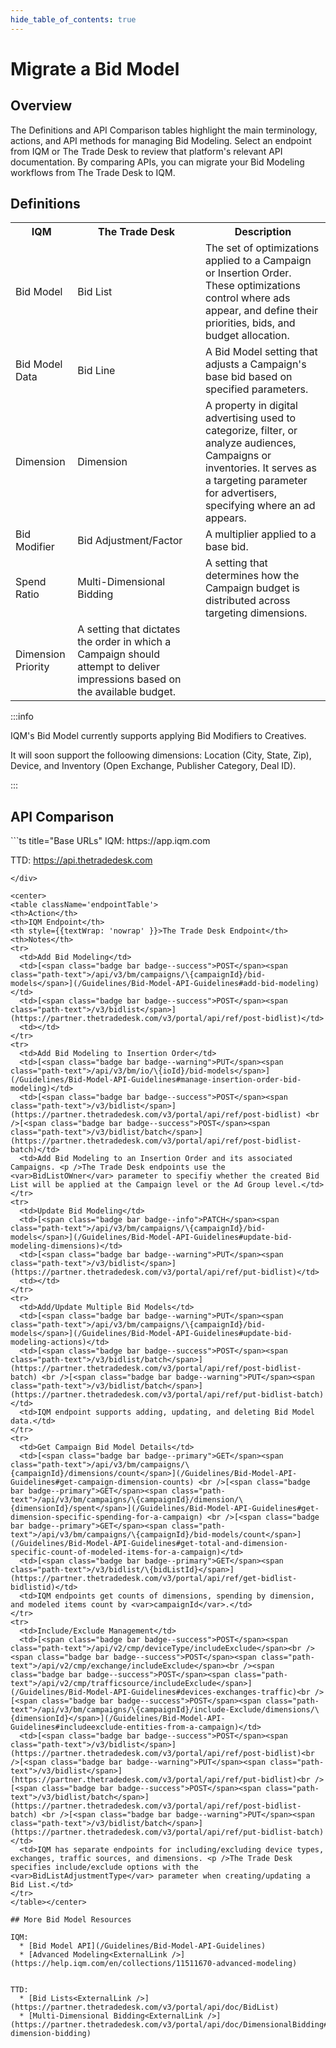 ```yaml
---
hide_table_of_contents: true
---
```



# Migrate a Bid Model

## Overview 

The Definitions and API Comparison tables highlight the main terminology, actions, and API methods for managing Bid Modeling. Select an endpoint from IQM or The Trade Desk to review that platform's relevant API documentation. By comparing APIs, you can migrate your Bid Modeling workflows from The Trade Desk to IQM.

## Definitions

<center>
<table className='platformTable'>
<th>IQM</th>
<th>The Trade Desk</th>
<th>Description</th>
<tr>
  <td>Bid Model</td>
  <td>Bid List</td>
  <td>The set of optimizations applied to a Campaign or Insertion Order. These optimizations control where ads appear, and define their priorities, bids, and budget allocation.</td>
</tr>
<tr>
  <td>Bid Model Data</td>
  <td>Bid Line</td>
  <td>A Bid Model setting that adjusts a Campaign's base bid based on specified parameters.</td>
</tr>
<tr>
  <td>Dimension</td>
  <td>Dimension</td>
  <td>A property in digital advertising used to categorize, filter, or analyze audiences, Campaigns or inventories. It serves as a targeting parameter for advertisers, specifying where an ad appears.</td>
</tr>
<tr>
  <td>Bid Modifier</td>
  <td>Bid Adjustment/Factor</td>
  <td>A multiplier applied to a base bid.</td>
</tr>
<tr>
  <td>Spend Ratio</td>
  <td rowSpan={2}>Multi-Dimensional Bidding</td>
  <td>A setting that determines how the Campaign budget is distributed across targeting dimensions.</td>
</tr>
<tr>
  <td>Dimension Priority</td>
  <td style={{ fontSize: '100%' }}>A setting that dictates the order in which a Campaign should attempt to deliver impressions based on the available budget.</td>
</tr>
</table></center>

<div style={{ maxWidth: "1000px" }}>
:::info

IQM's Bid Model currently supports applying Bid Modifiers to Creatives. 

It will soon support the folloowing dimensions: Location (City, State, Zip), Device, and Inventory (Open Exchange, Publisher Category, Deal ID).

:::
</div>

## API Comparison

<div class="smallTable">
```ts title="Base URLs"
  IQM: https://app.iqm.com
  
  TTD: https://api.thetradedesk.com
```
</div>

<center>
<table className='endpointTable'>
<th>Action</th>
<th>IQM Endpoint</th>
<th style={{textWrap: 'nowrap' }}>The Trade Desk Endpoint</th>
<th>Notes</th>
<tr>
  <td>Add Bid Modeling</td>
  <td>[<span class="badge bar badge--success">POST</span><span class="path-text">/api/v3/bm/campaigns/\{campaignId}/bid-models</span>](/Guidelines/Bid-Model-API-Guidelines#add-bid-modeling)</td>
  <td>[<span class="badge bar badge--success">POST</span><span class="path-text">/v3/bidlist</span>](https://partner.thetradedesk.com/v3/portal/api/ref/post-bidlist)</td>
  <td></td>
</tr>
<tr>
  <td>Add Bid Modeling to Insertion Order</td>
  <td>[<span class="badge bar badge--warning">PUT</span><span class="path-text">/api/v3/bm/io/\{ioId}/bid-models</span>](/Guidelines/Bid-Model-API-Guidelines#manage-insertion-order-bid-modeling)</td>
  <td>[<span class="badge bar badge--success">POST</span><span class="path-text">/v3/bidlist</span>](https://partner.thetradedesk.com/v3/portal/api/ref/post-bidlist) <br />[<span class="badge bar badge--success">POST</span><span class="path-text">/v3/bidlist/batch</span>](https://partner.thetradedesk.com/v3/portal/api/ref/post-bidlist-batch)</td>
  <td>Add Bid Modeling to an Insertion Order and its associated Campaigns. <p />The Trade Desk endpoints use the <var>BidListOWner</var> parameter to specifiy whether the created Bid List will be applied at the Campaign level or the Ad Group level.</td>
</tr>
<tr>
  <td>Update Bid Modeling</td>
  <td>[<span class="badge bar badge--info">PATCH</span><span class="path-text">/api/v3/bm/campaigns/\{campaignId}/bid-models</span>](/Guidelines/Bid-Model-API-Guidelines#update-bid-modeling-dimensions)</td>
  <td>[<span class="badge bar badge--warning">PUT</span><span class="path-text">/v3/bidlist</span>](https://partner.thetradedesk.com/v3/portal/api/ref/put-bidlist)</td>
  <td></td>
</tr>
<tr>
  <td>Add/Update Multiple Bid Models</td>
  <td>[<span class="badge bar badge--warning">PUT</span><span class="path-text">/api/v3/bm/campaigns/\{campaignId}/bid-models</span>](/Guidelines/Bid-Model-API-Guidelines#update-bid-modeling-actions)</td>
  <td>[<span class="badge bar badge--success">POST</span><span class="path-text">/v3/bidlist/batch</span>](https://partner.thetradedesk.com/v3/portal/api/ref/post-bidlist-batch) <br />[<span class="badge bar badge--warning">PUT</span><span class="path-text">/v3/bidlist/batch</span>](https://partner.thetradedesk.com/v3/portal/api/ref/put-bidlist-batch)</td>
  <td>IQM endpoint supports adding, updating, and deleting Bid Model data.</td>
</tr>
<tr>
  <td>Get Campaign Bid Model Details</td>
  <td>[<span class="badge bar badge--primary">GET</span><span class="path-text">/api/v3/bm/campaigns/\{campaignId}/dimensions/count</span>](/Guidelines/Bid-Model-API-Guidelines#get-campaign-dimension-counts) <br />[<span class="badge bar badge--primary">GET</span><span class="path-text">/api/v3/bm/campaigns/\{campaignId}/dimension/\{dimensionId}/spent</span>](/Guidelines/Bid-Model-API-Guidelines#get-dimension-specific-spending-for-a-campaign) <br />[<span class="badge bar badge--primary">GET</span><span class="path-text">/api/v3/bm/campaigns/\{campaignId}/bid-models/count</span>](/Guidelines/Bid-Model-API-Guidelines#get-total-and-dimension-specific-count-of-modeled-items-for-a-campaign)</td>
  <td>[<span class="badge bar badge--primary">GET</span><span class="path-text">/v3/bidlist/\{bidListId}</span>](https://partner.thetradedesk.com/v3/portal/api/ref/get-bidlist-bidlistid)</td>
  <td>IQM endpoints get counts of dimensions, spending by dimension, and modeled items count by <var>campaignId</var>.</td>
</tr>
<tr>
  <td>Include/Exclude Management</td>
  <td>[<span class="badge bar badge--success">POST</span><span class="path-text">/api/v2/cmp/deviceType/includeExclude</span><br /><span class="badge bar badge--success">POST</span><span class="path-text">/api/v2/cmp/exchange/includeExclude</span><br /><span class="badge bar badge--success">POST</span><span class="path-text">/api/v2/cmp/trafficsource/includeExclude</span>](/Guidelines/Bid-Model-API-Guidelines#devices-exchanges-traffic)<br />[<span class="badge bar badge--success">POST</span><span class="path-text">/api/v3/bm/campaigns/\{campaignId}/include-Exclude/dimensions/\{dimensionId}</span>](/Guidelines/Bid-Model-API-Guidelines#includeexclude-entities-from-a-campaign)</td>
  <td>[<span class="badge bar badge--success">POST</span><span class="path-text">/v3/bidlist</span>](https://partner.thetradedesk.com/v3/portal/api/ref/post-bidlist)<br />[<span class="badge bar badge--warning">PUT</span><span class="path-text">/v3/bidlist</span>](https://partner.thetradedesk.com/v3/portal/api/ref/put-bidlist)<br />[<span class="badge bar badge--success">POST</span><span class="path-text">/v3/bidlist/batch</span>](https://partner.thetradedesk.com/v3/portal/api/ref/post-bidlist-batch) <br />[<span class="badge bar badge--warning">PUT</span><span class="path-text">/v3/bidlist/batch</span>](https://partner.thetradedesk.com/v3/portal/api/ref/put-bidlist-batch)</td>
  <td>IQM has separate endpoints for including/excluding device types, exchanges, traffic sources, and dimensions. <p />The Trade Desk specifies include/exclude options with the <var>BidListAdjustmentType</var> parameter when creating/updating a Bid List.</td>
</tr>
</table></center>

## More Bid Model Resources

IQM:
  * [Bid Model API](/Guidelines/Bid-Model-API-Guidelines)
  * [Advanced Modeling<ExternalLink />](https://help.iqm.com/en/collections/11511670-advanced-modeling)


TTD: 
  * [Bid Lists<ExternalLink />](https://partner.thetradedesk.com/v3/portal/api/doc/BidList)
  * [Multi-Dimensional Bidding<ExternalLink />](https://partner.thetradedesk.com/v3/portal/api/doc/DimensionalBidding#multi-dimension-bidding)